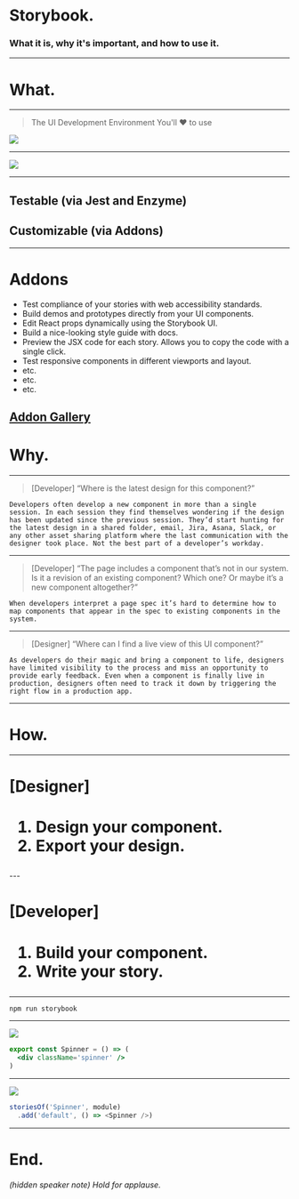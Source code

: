 
<Head>
  <title>Storybook.</title>
</Head>

# Storybook.
### What it is, why it's important, and how to use it.
---

# What.
---

> The UI Development Environment You'll ♥️ to use

![](images/storybook.gif)

---

<Image src='./images/storybook-screenshot.png' size='cover' />

---
## Testable (via Jest and Enzyme)

## Customizable (via Addons)
---
# Addons
<ul>
  <li>Test compliance of your stories with web accessibility standards.</li>
  <li>Build demos and prototypes directly from your UI components.</li>
  <li>Edit React props dynamically using the Storybook UI.</li>
  <li>Build a nice-looking style guide with docs.</li>
  <li>Preview the JSX code for each story. Allows you to copy the code with a single click.</li>
  <li>Test responsive components in different viewports and layout.</li>
  <li>etc.</li>
  <li>etc.</li>
  <li>etc.</li>
</ul>

[Addon Gallery](https://storybook.js.org/addons/addon-gallery/)
---

# Why.
---
> [Developer] “Where is the latest design for this component?”
```notes
Developers often develop a new component in more than a single session. In each session they find themselves wondering if the design has been updated since the previous session. They’d start hunting for the latest design in a shared folder, email, Jira, Asana, Slack, or any other asset sharing platform where the last communication with the designer took place. Not the best part of a developer’s workday.
```
---
> [Developer] “The page includes a component that’s not in our system. Is it a revision of an existing component? Which one? Or maybe it’s a new component altogether?”
```notes
When developers interpret a page spec it’s hard to determine how to map components that appear in the spec to existing components in the system.
```
---
> [Designer] “Where can I find a live view of this UI component?”
```notes
As developers do their magic and bring a component to life, designers have limited visibility to the process and miss an opportunity to provide early feedback. Even when a component is finally live in production, designers often need to track it down by triggering the right flow in a production app.
```
---

# How.
---

# [Designer]

<h1>
<ol>
  <Appear>
    <li>Design your component.</li>
    <li>Export your design.</li>
  </Appear>
</ol>
</h1>
---

# [Developer]

<h1>
<ol>
  <Appear>
    <li>Build your component.</li>
    <li>Write your story.</li>
  </Appear>
</ol>
</h1>

---

```bash
npm run storybook
```
---

![](images/components.png)

```jsx
export const Spinner = () => (
  <div className='spinner' />
)
```
---

![](images/stories.png)

```js
storiesOf('Spinner', module)
  .add('default', () => <Spinner />)
```
---
# End.
###### (hidden speaker note) Hold for applause.
